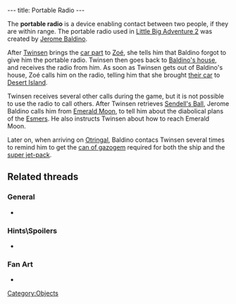 ---
title: Portable Radio
---

{{twinsunica import}}{{Infobox Item
 |image=Radio.gif
 |type=tool
 |critical=yes
 |magical=no
 |unique=yes
 |lba1=
 |lba2=yes
 |upgrades=no
 |rowposition=3
 |columnposition=3
 |effect=unique
 |effectamount=
 |purpose=
 |combattype=none
 |powerlevel=none
 |rate=none
 |range=none
 |damage=none
}}

The '''portable radio''' is a device enabling contact between two people, if they are within range. The portable radio used in [[Little Big Adventure 2]] was created by [[Jerome Baldino]].

After [[Twinsen]] brings the [[car part]] to [[Zoé]], she tells him that Baldino forgot to give him the portable radio. Twinsen then goes back to [[Jerome Baldino's residence (Port-Ludo)|Baldino's house]], and receives the radio from him. As soon as Twinsen gets out of Baldino's house, Zoé calls him on the radio, telling him that she brought [[Twinsen's car|their car]] to [[Desert Island]].

Twinsen receives several other calls during the game, but it is not possible to use the radio to call others. After Twinsen retrieves [[Sendell's Ball]], Jerome Baldino calls him from [[Emerald Moon]], to tell him about the diabolical plans of the [[Esmers]]. He also instructs Twinsen about how to reach Emerald Moon.

Later on, when arriving on [[Otringal]], Baldino contacs Twinsen several times to remind him to get the [[can of gazogem]] required for both the ship and the [[super jet-pack]].

==Related threads==
===General===
* {{thread|id=3367|title=I could've called it an "integrated super dynamo circuitry mechanism" but I decided t}}

===Hints\Spoilers===
* {{thread|id=6772|title=No need of Walkie-talkie}}

===Fan Art===
* {{thread|id=4645|title=pictures!}}

[[Category:Objects]]